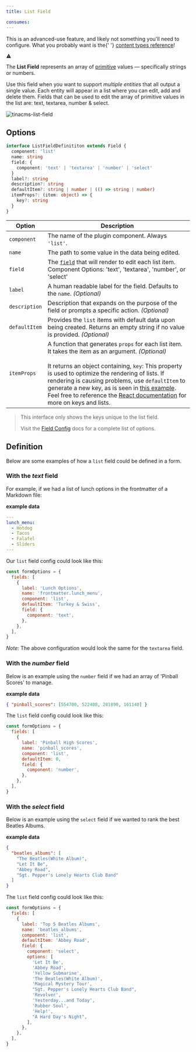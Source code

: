 ```yaml
---
title: List Field

consumes:
---
```


<div class="short-code-warning">
  <div>
    <p>
      This is an advanced-use feature, and likely not something you'll need to
      configure. What you probably want is the{' '}
      <a href="/docs/reference/types/">content types reference</a>!
    </p>
  </div>
  <svg
    stroke="currentColor"
    fill="currentColor"
    stroke-width="0"
    viewBox="0 0 512 512"
    height="1em"
    width="1em"
    xmlns="http://www.w3.org/2000/svg"
  >
    <path d="M32 464h448L256 48 32 464zm248-64h-48v-48h48v48zm0-80h-48v-96h48v96z"></path>
  </svg>
</div>

The **List Field** represents an array of [primitive](https://developer.mozilla.org/en-US/docs/Web/JavaScript/Data_structures) values — specifically strings or numbers.

Use this field when you want to support _multiple entities_ that all output a single value. Each entity will appear in a list where you can edit, add and delete them. Fields that can be used to edit the array of primitive values in the list are: text, textarea, number & select.

![tinacms-list-field](/img/fields/list-field.png)

## Options

```typescript
interface ListFieldDefinititon extends Field {
  component: 'list'
  name: string
  field: {
    component: 'text' | 'textarea' | 'number' | 'select'
  }
  label?: string
  description?: string
  defaultItem?: string | number | (() => string | number)
  itemProps?: (item: object) => {
    key?: string
  }
}
```

| Option        | Description                                                                                                                                                                                                                                                                                                                                                                                                                                                                                                                 |
| ------------- | --------------------------------------------------------------------------------------------------------------------------------------------------------------------------------------------------------------------------------------------------------------------------------------------------------------------------------------------------------------------------------------------------------------------------------------------------------------------------------------------------------------------------- |
| `component`   | The name of the plugin component. Always `'list'`.                                                                                                                                                                                                                                                                                                                                                                                                                                                                          |
| `name`        | The path to some value in the data being edited.                                                                                                                                                                                                                                                                                                                                                                                                                                                                            |
| `field`       | The [`field`](/docs/reference/toolkit/fields) that will render to edit each list item. Component Options: 'text', 'textarea', 'number', or 'select'                                                                                                                                                                                                                                                                                                                                                                         |
| `label`       | A human readable label for the field. Defaults to the `name`. _(Optional)_                                                                                                                                                                                                                                                                                                                                                                                                                                                  |
| `description` | Description that expands on the purpose of the field or prompts a specific action. _(Optional)_                                                                                                                                                                                                                                                                                                                                                                                                                             |
| `defaultItem` | Provides the `list` items with default data upon being created. Returns an empty string if no value is provided. _(Optional)_                                                                                                                                                                                                                                                                                                                                                                                               |
| `itemProps`   | A function that generates `props` for each list item. It takes the item as an argument. _(Optional)_ <br><br> It returns an object containing, `key`: This property is used to optimize the rendering of lists. If rendering is causing problems, use `defaultItem` to generate a new key, as is seen in [this example](http://tinacms.org/docs/reference/toolkit/fields/group-list#definition). Feel free to reference the [React documentation](https://reactjs.org/docs/lists-and-keys.html) for more on keys and lists. |

> This interface only shows the keys unique to the list field.
>
> Visit the [Field Config](/docs/reference/toolkit/fields) docs for a complete list of options.

## Definition

Below are some examples of how a `list` field could be defined in a form.

### With the _text_ field

For example, if we had a list of lunch options in the frontmatter of a Markdown file:

**example data**

```yaml
---
lunch_menu:
  - Hotdog
  - Tacos
  - Falafel
  - Sliders
---
```

Our `list` field config could look like this:

```javascript
const formOptions = {
  fields: [
    {
      label: 'Lunch Options',
      name: 'frontmatter.lunch_menu',
      component: 'list',
      defaultItem: 'Turkey & Swiss',
      field: {
        component: 'text',
      },
    },
  ],
}
```

_Note:_ The above configuration would look the same for the `textarea` field.

### With the _number_ field

Below is an example using the `number` field if we had an array of 'Pinball Scores' to manage.

**example data**

```json
{ "pinball_scores": [554700, 522400, 281890, 161140] }
```

The `list` field config could look like this:

```javascript
const formOptions = {
  fields: [
    {
      label: 'Pinball High Scores',
      name: 'pinball_scores',
      component: 'list',
      defaultItem: 0,
      field: {
        component: 'number',
      },
    },
  ],
}
```

### With the _select_ field

Below is an example using the `select` field if we wanted to rank the best Beatles Albums.

**example data**

```json
{
  "beatles_albums": [
    "The Beatles(White Album)",
    "Let It Be",
    "Abbey Road",
    "Sgt. Pepper's Lonely Hearts Club Band"
  ]
}
```

The `list` field config could look like this:

```javascript
const formOptions = {
  fields: [
    {
      label: 'Top 5 Beatles Albums',
      name: 'beatles_albums',
      component: 'list',
      defaultItem: 'Abbey Road',
      field: {
        component: 'select',
        options: [
          'Let It Be',
          'Abbey Road',
          'Yellow Submarine',
          'The Beatles(White Album)',
          'Magical Mystery Tour',
          "Sgt. Pepper's Lonely Hearts Club Band",
          'Revolver',
          'Yesterday...and Today',
          'Rubber Soul',
          'Help!',
          "A Hard Day's Night",
        ],
      },
    },
  ],
}
```

